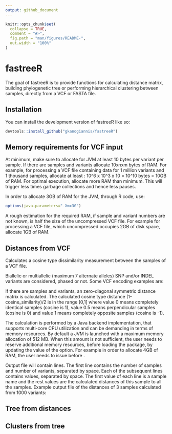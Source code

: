 ```yaml
---
output: github_document
---
```


<!-- README.md is generated from README.Rmd. Please edit that file -->

```r
knitr::opts_chunk$set(
  collapse = TRUE,
  comment = "#>",
  fig.path = "man/figures/README-",
  out.width = "100%"
)
```

# fastreeR

<!-- badges: start -->
<!-- badges: end -->

The goal of fastreeR is to provide functions for calculating distance matrix,
building phylogenetic tree or performing hierarchical clustering 
between samples, directly from a VCF or FASTA file.

## Installation

You can install the development version of fastreeR like so:

```r
devtools::install_github("gkanogiannis/fastreeR")
```

## Memory requirements for VCF input

At minimum, make sure to allocate for JVM at least 10 bytes per variant 
per sample. If there are \code{n} samples and \code{m} variants 
allocate 10xnxm bytes of RAM. 
For example, for processing a VCF file containing data 
for 1 million variants and 1 thousand samples, allocate at least :
10^6 x 10^3 x 10 = 10^10 bytes = 10GB of RAM.
For optimal execution, allocate more RAM than minimum. This will trigger 
less times garbage collections and hence less pauses.

In order to allocate 3GB of RAM for the JVM, through R code, use:
```r
options(java.parameters="-Xmx3G")
```

A rough estimation for the required RAM, if sample and variant numbers 
are not known, is half the size of the uncompressed VCF file. For example 
for processing a VCF file, which uncompressed occupies 2GB of disk space, 
allocate 1GB of RAM.


## Distances from VCF

Calculates a cosine type dissimilarity measurement between the
\code{n} samples of a VCF file.

Biallelic or multiallelic (maximum 7 alternate alleles) SNP and/or INDEL 
variants are considered, phased or not. Some VCF encoding examples are:

 \itemize{
     \item heterozygous variants : \code{1/0} or \code{0/1} or \code{0/2}
                                    or \code{1|0} or \code{0|1} or \code{0|2}
     \item homozygous to the reference allele variants : \code{0/0} 
                                                        or \code{0|0}
     \item homozygous to the first alternate allele variants : \code{1/1} 
                                                                or \code{1|1}
 }

If there are \code{n} samples and \code{m} variants, an \code{nxn}
zero-diagonal symmetric distance matrix is calculated.
The calculated cosine type distance (1-cosine_similarity)/2 is in the range
[0,1] where value 0 means completely identical samples (cosine is 1), 
value 0.5 means perpendicular samples (cosine is 0) 
and value 1 means completely opposite samples (cosine is -1).

The calculation is performed by a Java backend implementation, 
that supports multi-core CPU utilization
and can be demanding in terms of memory resources.
By default a JVM is launched with a maximum memory allocation of 512 MB.
When this amount is not sufficient,
the user needs to reserve additional memory resources,
before loading the package,
by updating the value of the \code{java.parameters} option.
For example in order to allocate 4GB of RAM,
the user needs to issue \code{options(java.parameters="-Xmx4g")}
before \code{library(fastreeR)}.

Output file will contain \code{n+1} lines.
The first line contains the number \code{n} of samples
and number \code{m} of variants, separated by space.
Each of the subsequent \code{n} lines contains \code{n+1} values,
separated by space.
The first value of each line is a sample name
and the rest \code{n} values
are the calculated distances of this sample to all the samples.
Example output file of the distances of 3 samples calculated from 1000 variants:
\tabular{llll}{
    3 1000 \tab \cr
    Sample1 \tab 0.0 \tab 0.5 \tab 0.2\cr
    Sample2 \tab 0.5 \tab 0.0 \tab 0.9\cr
    Sample3 \tab 0.2 \tab 0.9 \tab 0.0\cr
}

## Tree from distances



## Clusters from tree


